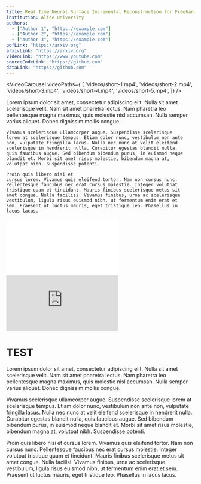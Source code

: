 ```yaml
---
title: Real Time Neural Surface Incremental Reconstruction for Freehand 3D Ultrasound Carotid Artery Imaging
institution: Alice University
authors: 
  - ["Author 1", "https://example.com"]
  - ["Author 2", "https://example.com"]
  - ["Author 3", "https://example.com"]
pdfLink: "https://arxiv.org"
arxivLink: "https://arxiv.org"
videoLink: "https://www.youtube.com"
sourceCodeLink: "https://github.com"
dataLink: "https://github.com"
---
```


<VideoTeaser 
    videoSrc="videos/teaser.mp4" 
    subtitleText="imperdiet metus sed lacus euismod, ut vulputate eros elementum. Praesent dapibus auctor malesuada."
/>

<VideoCarousel videoPaths={
    [
        'videos/short-1.mp4', 
        'videos/short-2.mp4', 
        'videos/short-3.mp4',
        'videos/short-4.mp4',
        'videos/short-5.mp4',
    ]} 
/>

<Abstract>
    Lorem ipsum dolor sit amet, consectetur adipiscing elit. Nulla sit
    amet scelerisque velit. Nam sit amet pharetra lectus. Nam pharetra
    leo pellentesque magna maximus, quis molestie nisl accumsan. Nulla
    semper varius aliquet. Donec dignissim mollis congue.

    Vivamus scelerisque ullamcorper augue. Suspendisse scelerisque
    lorem at scelerisque tempus. Etiam dolor nunc, vestibulum non ante
    non, vulputate fringilla lacus. Nulla nec nunc at velit eleifend
    scelerisque in hendrerit nulla. Curabitur egestas blandit nulla,
    quis faucibus augue. Sed bibendum bibendum purus, in euismod neque
    blandit et. Morbi sit amet risus molestie, bibendum magna at,
    volutpat nibh. Suspendisse potenti.

    Proin quis libero nisi et
    cursus lorem. Vivamus quis eleifend tortor. Nam non cursus nunc.
    Pellentesque faucibus nec erat cursus molestie. Integer volutpat
    tristique quam et tincidunt. Mauris finibus scelerisque metus sit
    amet congue. Nulla facilisi. Vivamus finibus, urna ac scelerisque
    vestibulum, ligula risus euismod nibh, ut fermentum enim erat et
    sem. Praesent ut luctus mauris, eget tristique leo. Phasellus in
    lacus lacus.
</Abstract>

<VideoEmbed title="BiliBili">
    <iframe
    src="//player.bilibili.com/player.html?isOutside=true&aid=793084900&bvid=BV1xC4y1i7Dk&cid=1388734637&p=1&autoplay=0"
    scrolling="no"
    border="0"
    frameborder="no"
    framespacing="0"
    allowfullscreen="true"
    ></iframe>
</VideoEmbed>


<VideoEmbed title="YouTube">
    <iframe
    src="https://www.youtube.com/embed/NbGhHc4TloE?si=UhntyxPDj77S4qpW"
    frameborder="0"
    allow="autoplay; encrypted-media"
    allowfullscreen
    ></iframe>
</VideoEmbed>



# TEST

Lorem ipsum dolor sit amet, consectetur adipiscing elit. Nulla sit
amet scelerisque velit. Nam sit amet pharetra lectus. Nam pharetra
leo pellentesque magna maximus, quis molestie nisl accumsan. Nulla
semper varius aliquet. Donec dignissim mollis congue.

Vivamus scelerisque ullamcorper augue. Suspendisse scelerisque
lorem at scelerisque tempus. Etiam dolor nunc, vestibulum non ante
non, vulputate fringilla lacus. Nulla nec nunc at velit eleifend
scelerisque in hendrerit nulla. Curabitur egestas blandit nulla,
quis faucibus augue. Sed bibendum bibendum purus, in euismod neque
blandit et. Morbi sit amet risus molestie, bibendum magna at,
volutpat nibh. Suspendisse potenti.

Proin quis libero nisi et
cursus lorem. Vivamus quis eleifend tortor. Nam non cursus nunc.
Pellentesque faucibus nec erat cursus molestie. Integer volutpat
tristique quam et tincidunt. Mauris finibus scelerisque metus sit
amet congue. Nulla facilisi. Vivamus finibus, urna ac scelerisque
vestibulum, ligula risus euismod nibh, ut fermentum enim erat et
sem. Praesent ut luctus mauris, eget tristique leo. Phasellus in
lacus lacus.


<VideoCard
    title="Video Card"
    description="Quisque iaculis, orci ut ultrices gravida, odio nulla condimentum lectus, eget condimentum turpis metus nec dolor."
    videoSrc="videos/bar.mp4"
/>


<Columns>
    <Column>
        <VideoCard
            title="Video Card"
            description="Donec maecenas imperdiet metus sed lacus euismod, ut vulputate eros elementum. Praesent dapibus auctor malesuada."
            videoSrc="videos/chicken-nugget-spinning.mp4"
        />
    </Column>
    <Column>
        <VideoCard
            title="Video Card"
            description="Quisque iaculis, orci ut ultrices gravida, odio nulla condimentum lectus, eget condimentum turpis metus nec dolor."
            videoSrc="videos/rotating-chip.mp4"
        />
    </Column>
</Columns>


<Interpolation
    basePath="/interpolation/stacked"
    imageFormat="webp"
    numFrames={82}
    startImage="/000001.webp"
    endImage="/000082.webp"
/>